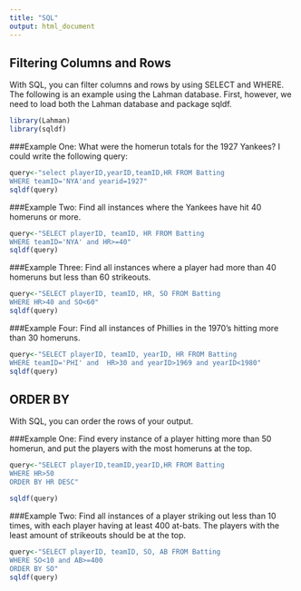 ```yaml
---
title: "SQL"
output: html_document
---
```


## Filtering Columns and Rows

With SQL, you can filter columns and rows by using SELECT and WHERE. The following is an example using the Lahman database. 
First, however, we need to load both the Lahman database and package sqldf.

```r
library(Lahman)
library(sqldf)
```

###Example One:
What were the homerun totals for the 1927 Yankees? 
I could write the following query: 

```r
query<-"select playerID,yearID,teamID,HR FROM Batting
WHERE teamID='NYA'and yearid=1927"
sqldf(query)
```
###Example Two:
Find all instances where the Yankees have hit 40 homeruns or more.
```r

query<-"SELECT playerID, teamID, HR FROM Batting
WHERE teamID='NYA' and HR>=40"
sqldf(query)
``` 

###Example Three:
Find all instances where a player had more than 40 homeruns but less than 60 strikeouts.
```r

query<-"SELECT playerID, teamID, HR, SO FROM Batting
WHERE HR>40 and SO<60"
sqldf(query)
```
###Example Four:
Find all instances of Phillies in the 1970's hitting more than 30 homeruns.
```r
query<-"SELECT playerID, teamID, yearID, HR FROM Batting
WHERE teamID='PHI' and  HR>30 and yearID>1969 and yearID<1980"
sqldf(query)
```




## ORDER BY

With SQL, you can order the rows of your output. 

###Example One: 
Find every instance of a player hitting more than 50 homerun, and put the players with the most homeruns at the top. 

```r
query<-"SELECT playerID,teamID,yearID,HR FROM Batting
WHERE HR>50
ORDER BY HR DESC"

sqldf(query)
```
###Example Two:
Find all instances of a player striking out less than 10 times, with each player having at least 400 at-bats. The players with the least amount of strikeouts should be at the top.
```r
query<-"SELECT playerID, teamID, SO, AB FROM Batting
WHERE SO<10 and AB>=400 
ORDER BY SO"
sqldf(query)
```

